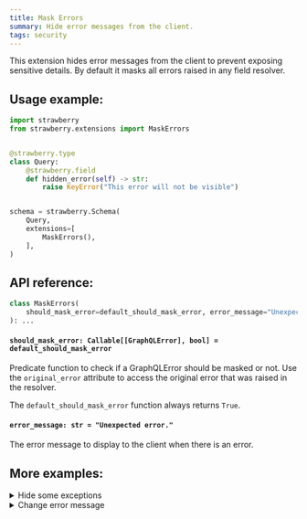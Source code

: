 ```yaml
---
title: Mask Errors
summary: Hide error messages from the client.
tags: security
---
```



This extension hides error messages from the client to prevent exposing
sensitive details. By default it masks all errors raised in any field resolver.

## Usage example:

```python
import strawberry
from strawberry.extensions import MaskErrors


@strawberry.type
class Query:
    @strawberry.field
    def hidden_error(self) -> str:
        raise KeyError("This error will not be visible")


schema = strawberry.Schema(
    Query,
    extensions=[
        MaskErrors(),
    ],
)
```

## API reference:

```python
class MaskErrors(
    should_mask_error=default_should_mask_error, error_message="Unexpected error."
): ...
```

#### `should_mask_error: Callable[[GraphQLError], bool] = default_should_mask_error`

Predicate function to check if a GraphQLError should be masked or not. Use the
`original_error` attribute to access the original error that was raised in the
resolver.

<Note>

The `default_should_mask_error` function always returns `True`.

</Note>

#### `error_message: str = "Unexpected error."`

The error message to display to the client when there is an error.

## More examples:

<details>
  <summary>Hide some exceptions</summary>

```python
import strawberry
from strawberry.extensions import MaskErrors
from graphql.error import GraphQLError


class VisibleError(Exception):
    pass


@strawberry.type
class Query:
    @strawberry.field
    def visible_error(self) -> str:
        raise VisibleError("This error will be visible")


def should_mask_error(error: GraphQLError) -> bool:
    original_error = error.original_error
    if original_error and isinstance(original_error, VisibleError):
        return False

    return True


schema = strawberry.Schema(
    Query,
    extensions=[
        MaskErrors(should_mask_error=should_mask_error),
    ],
)
```

</details>

<details>
  <summary>Change error message</summary>

```python
import strawberry
from strawberry.extensions import MaskErrors


@strawberry.type
class Query:
    @strawberry.field
    def hidden_error(self) -> str:
        raise KeyError("This error will not be visible")


schema = strawberry.Schema(
    Query,
    extensions=[
        MaskErrors(error_message="Oh no! An error occured. Very sorry about that."),
    ],
)
```

</details>
